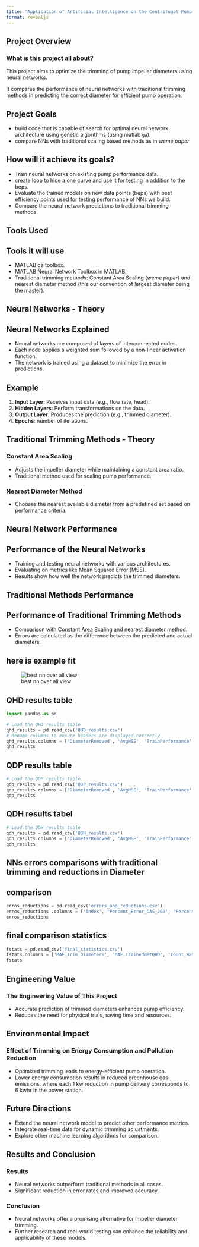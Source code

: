 ```yaml
---
title: "Application of Artificial Intelligence on the Centrifugal Pump Operation"
format: revealjs
---
```


## Project Overview

### What is this project all about?
This project aims to optimize the trimming of pump impeller diameters using neural networks. 

It compares the performance of neural networks with traditional trimming methods in predicting the correct diameter for efficient pump operation.



## Project Goals

- build code that is capable of search for optimal neural network architecture using genetic algorithms (using matlab `ga`).
- compare NNs with traditional scaling based methods as in *weme paper*

## How will it achieve its goals?
- Train neural networks on existing pump performance data.
- create loop to hide a one curve and use it for testing in addition to the beps.
- Evaluate the trained models on new data points (beps) with best efficiency points used for testing performance of NNs we build.
- Compare the neural network predictions to traditional trimming methods.

## Tools Used

## Tools it will use
- MATLAB ga toolbox.
- MATLAB Neural Network Toolbox in MATLAB.
- Traditional trimming methods: Constant Area Scaling (*weme paper*) and nearest diameter method (this our convention of largest diameter being the master).

##  Neural Networks - Theory

## Neural Networks Explained
- Neural networks are composed of layers of interconnected nodes.
- Each node applies a weighted sum followed by a non-linear activation function.
- The network is trained using a dataset to minimize the error in predictions.

## Example
1. **Input Layer**: Receives input data (e.g., flow rate, head).
2. **Hidden Layers**: Perform transformations on the data.
3. **Output Layer**: Produces the prediction (e.g., trimmed diameter).
4. **Epochs**: number of iterations.

##  Traditional Trimming Methods - Theory

### Constant Area Scaling
- Adjusts the impeller diameter while maintaining a constant area ratio.
- Traditional method used for scaling pump performance.

### Nearest Diameter Method
- Chooses the nearest available diameter from a predefined set based on performance criteria.

##  Neural Network Performance

## Performance of the Neural Networks
- Training and testing neural networks with various architectures.
- Evaluating on metrics like Mean Squared Error (MSE).
- Results show how well the network predicts the trimmed diameters.


##  Traditional Methods Performance

## Performance of Traditional Trimming Methods
- Comparison with Constant Area Scaling and nearest diameter method.
- Errors are calculated as the difference between the predicted and actual diameters.

## here is example fit

![best nn over all view](figures/best_nn_diameter_power_visualization_2024-06-27_05-02-57.png)



## QHD results table

```python
import pandas as pd

# Load the QHD results table
qhd_results = pd.read_csv('QHD_results.csv')
# Rename columns to ensure headers are displayed correctly
qhd_results.columns = ['DiameterRemoved', 'AvgMSE', 'TrainPerformance', 'ValPerformance', 'TestPerformance', 'MSEDeletedDiameter', 'MSEBEPs']
qhd_results
```
## QDP results table

```python
# Load the QDP results table
qdp_results = pd.read_csv('QDP_results.csv')
qdp_results.columns = ['DiameterRemoved', 'AvgMSE', 'TrainPerformance', 'ValPerformance', 'TestPerformance', 'MSEDeletedDiameter', 'MSEBEPs']
qdp_results
```


## QDH results tabel
```python
# Load the QDH results table
qdh_results = pd.read_csv('QDH_results.csv')
qdh_results.columns = ['DiameterRemoved', 'AvgMSE', 'TrainPerformance', 'ValPerformance', 'TestPerformance', 'MSEDeletedDiameter', 'MSEBEPs']
qdh_results
```
## NNs errors comparisons with traditional trimming and reductions in Diameter

## comparison
```python
erros_reductions = pd.read_csv('errors_and_reductions.csv')
erros_reductions .columns = ['Index', 'Percent_Error_CAS_260', 'Percent_Error_CAS_Nearest', 'Percent_Error_NN', 'Percent_Reduction']
erros_reductions 
```

## final comparison statistics
```python
fstats = pd.read_csv('final_statistics.csv')
fstats.columns = ['MAE_Trim_Diameters', 'MAE_TrainedNetQHD', 'Count_Better_TrainedNetQHD', 'Count_Better_Trim_Diameters']
fstats
```
## Engineering Value

### The Engineering Value of This Project
- Accurate prediction of trimmed diameters enhances pump efficiency.
- Reduces the need for physical trials, saving time and resources.

##  Environmental Impact

### Effect of Trimming on Energy Consumption and Pollution Reduction
- Optimized trimming leads to energy-efficient pump operation.
- Lower energy consumption results in reduced greenhouse gas emissions. where each 1 kw reduction in pump delivery corresponds to 6 kwhr in the power station.






## Future Directions
- Extend the neural network model to predict other performance metrics.
- Integrate real-time data for dynamic trimming adjustments.
- Explore other machine learning algorithms for comparison.

##  Results and Conclusion

### Results
- Neural networks outperform traditional methods in all cases.
- Significant reduction in error rates and improved accuracy.

### Conclusion
- Neural networks offer a promising alternative for impeller diameter trimming.
- Further research and real-world testing can enhance the reliability and applicability of these models.

